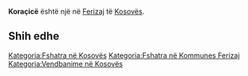 {{Fshat në 
 | Emri                = Koraçicë
 | EmriAlt                = 
 | NAME_SHORT_FORM=      
 | NAME_GENERIC=      
 | NAME_SORT_NAME_RO=      KORACICE
 | FULL_NAME_RO = Koraçicë
 | FULL_NAME_ND_RO=Koracice
 | SORT_NAME_RG=KORACICE
 | FULL_NAME_RG=Koraçicë
 | FULL_NAME_ND_RG=Koracice
 | SRP_NAME_SHORT_FORM=      
 | SRP_NAME_GENERIC=      
 | SRP_NAME_SORT_NAME_RO=      
 | SRP_FULL_NAME_RO = 
 | SRP_FULL_NAME_ND_RO=
 | SRP_SORT_NAME_RG=
 | SRP_FULL_NAME_RG=
 | SRP_FULL_NAME_ND_RG=
 | Emri (Rasa dhanore) = 
 | Figura              = 
 | Shteti              = Kosovo
 | Komuna              = Ferizaj
 | Kodi postar         = 
 | Sipërfaqja          = 

 | Popullsia           = 

 | Regj. i popullsisë  = 
 | Dend. e popullsisë  = 
 | Faqja zyrtare       = 
 <!--- Koordinatat ----> 
 | Gjerësia            = 42.468333
 | Gjatësia            = 20.906389
 | Lartësia            = 
}}
'''Koraçicë''' është një [[]] në [[Ferizaj]] të [[Kosovës]].

<!-- == Gjeografia == -->
<!-- == Historia == -->
<!-- == Demografia == -->
== Shih edhe ==
{{Komuna Ferizaj}}
{{Kosovo-Administrata-Cung}}

[[Kategoria:Fshatra në Kosovës]]
[[Kategoria:Fshatra në Kommunes Ferizaj]]
[[Kategoria:Vendbanime në Kosovës]]